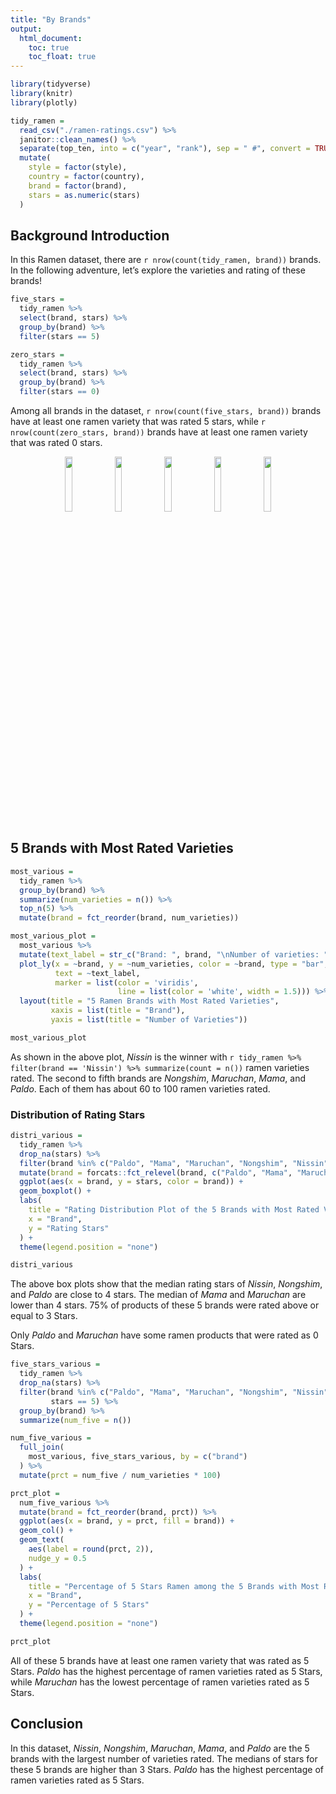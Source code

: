 ```yaml
---
title: "By Brands"
output: 
  html_document:
    toc: true
    toc_float: true
---
```


```r
library(tidyverse)
library(knitr)
library(plotly)
```


```r
tidy_ramen = 
  read_csv("./ramen-ratings.csv") %>% 
  janitor::clean_names() %>% 
  separate(top_ten, into = c("year", "rank"), sep = " #", convert = TRUE) %>% 
  mutate(
    style = factor(style),
    country = factor(country),
    brand = factor(brand),
    stars = as.numeric(stars)
  )
```

## Background Introduction 
In this Ramen dataset, there are `r nrow(count(tidy_ramen, brand))` brands. In the following adventure, let's explore the varieties and rating of these brands!

```r
five_stars =
  tidy_ramen %>%
  select(brand, stars) %>%
  group_by(brand) %>%
  filter(stars == 5)

zero_stars =
  tidy_ramen %>%
  select(brand, stars) %>%
  group_by(brand) %>%
  filter(stars == 0)
```

Among all brands in the dataset, `r nrow(count(five_stars, brand)) ` brands have at least one ramen variety that was rated 5 stars, while `r nrow(count(zero_stars, brand)) ` brands have at least one ramen variety that was rated 0 stars.

<center><img src="pictures/nissin.jpg" style="width:15%"> <img src="pictures/nongshim.jpg" style="width:15%"> <img src="pictures/maruchan.png" style="width:15%"> <img src="pictures/mama.jpg" style="width:15%"> <img src="pictures/paldo.png" style="width:15%"></center>

## 5 Brands with Most Rated Varieties

```r
most_various = 
  tidy_ramen %>%
  group_by(brand) %>%
  summarize(num_varieties = n()) %>%
  top_n(5) %>%
  mutate(brand = fct_reorder(brand, num_varieties))

most_various_plot =
  most_various %>%
  mutate(text_label = str_c("Brand: ", brand, "\nNumber of varieties: ", num_varieties)) %>% 
  plot_ly(x = ~brand, y = ~num_varieties, color = ~brand, type = "bar", 
          text = ~text_label,
          marker = list(color = 'viridis', 
                        line = list(color = 'white', width = 1.5))) %>% 
  layout(title = "5 Ramen Brands with Most Rated Varieties",
         xaxis = list(title = "Brand"),
         yaxis = list(title = "Number of Varieties")) 

most_various_plot
```

As shown in the above plot, *Nissin* is the winner with `r tidy_ramen %>% filter(brand == 'Nissin') %>% summarize(count = n())` ramen varieties rated. The second to fifth brands are *Nongshim*, *Maruchan*, *Mama*, and *Paldo*. Each of them has about 60 to 100 ramen varieties rated.

### Distribution of Rating Stars

```r
distri_various = 
  tidy_ramen %>%
  drop_na(stars) %>%
  filter(brand %in% c("Paldo", "Mama", "Maruchan", "Nongshim", "Nissin")) %>%
  mutate(brand = forcats::fct_relevel(brand, c("Paldo", "Mama", "Maruchan", "Nongshim", "Nissin"))) %>% 
  ggplot(aes(x = brand, y = stars, color = brand)) + 
  geom_boxplot() +
  labs(
    title = "Rating Distribution Plot of the 5 Brands with Most Rated Varieties",
    x = "Brand",
    y = "Rating Stars"
  ) +
  theme(legend.position = "none")

distri_various
```

The above box plots show that the median rating stars of *Nissin*, *Nongshim*, and *Paldo* are close to 4 stars. The median of  *Mama* and *Maruchan* are lower than 4 stars. 75% of products of these 5 brands were rated above or equal to 3 Stars.

Only *Paldo* and *Maruchan* have some ramen products that were rated as 0 Stars.


```r
five_stars_various = 
  tidy_ramen %>%
  drop_na(stars) %>%
  filter(brand %in% c("Paldo", "Mama", "Maruchan", "Nongshim", "Nissin"),
         stars == 5) %>%
  group_by(brand) %>%
  summarize(num_five = n())

num_five_various = 
  full_join(
    most_various, five_stars_various, by = c("brand")
  ) %>%
  mutate(prct = num_five / num_varieties * 100)

prct_plot = 
  num_five_various %>%
  mutate(brand = fct_reorder(brand, prct)) %>% 
  ggplot(aes(x = brand, y = prct, fill = brand)) + 
  geom_col() +
  geom_text(
    aes(label = round(prct, 2)),
    nudge_y = 0.5
  ) +
  labs(
    title = "Percentage of 5 Stars Ramen among the 5 Brands with Most Rated Varieties",
    x = "Brand",
    y = "Percentage of 5 Stars"
  ) +
  theme(legend.position = "none")

prct_plot
```

All of these 5 brands have at least one ramen variety that was rated as 5 Stars. *Paldo* has the highest percentage of ramen varieties rated as 5 Stars, while *Maruchan* has the lowest percentage of ramen varieties rated as 5 Stars.

## Conclusion

In this dataset, *Nissin*, *Nongshim*, *Maruchan*, *Mama*, and *Paldo* are the 5 brands with the largest number of varieties rated. The medians of stars for these 5 brands are higher than 3 Stars. *Paldo* has the highest percentage of ramen varieties rated as 5 Stars.
